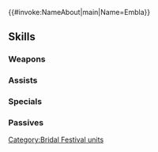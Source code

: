 {{#invoke:NameAbout|main|Name=Embla}}{{HeroPage Tabs}}
{{Hero Infobox
|Name=Embla
|Title=Closed-Off Bride
|WeaponType=Colorless Beast
|MoveType=Flying
|Origin=Fire Emblem Heroes
|Gender=Female
|actorEN=Mayanna Berrin
|actorJP=丹下桜
|artist=∀ir
|additionDate=May 20, 2024
|releaseDate=May 20, 2024
|cv1=0
|cv2=600300
|TagID=花嫁エンブラ
|InternalID=1099
|Properties=special,hat,tiara
|description=God of the closed kingdom, which shares her name. She has arrived at the bridal festival adorned with a wedding dress of sorts.
}}
{{Stats Page
|Lv1HP=18|Lv1ATK=10|Lv1SPD=8|Lv1DEF=11|Lv1RES=7
|GRHP=50|GRATK=80|GRSPD=90|GRDEF=55|GRRES=35
}}
==Skills==
===Weapons===
{{Weapons Table
|weapon1=Hatchling (Flier)
|weapon1Default=1
|weapon1Unlock=1
|weapon2=Fledgling (Flier)
|weapon2Default=2
|weapon2Unlock=2
|weapon3=Adult (Flier)
|weapon3Default=4
|weapon3Unlock=3
|weapon4=Closing Florets
|weapon4Default=5
|weapon4Unlock=5
}}
===Assists===
{{Assists Table}}
===Specials===
{{Specials Table
|special1=Dragon Gaze
|special1Default=4
|special1Unlock=3
|special2=Dragon Fang
|special2Unlock=4
}}
===Passives===
{{Passives Table
|passiveA1=Atk/Spd Solo 1
|passiveA2=Atk/Spd Solo 2
|passiveA3=Atk/Spd Solo 3
|passiveA4=Atk/Spd Wild
|passiveA1Unlock=2
|passiveA2Unlock=3
|passiveA3Unlock=4
|passiveA4Unlock=5
|passiveB1=Beast Assault 1
|passiveB2=Beast Assault 2
|passiveB3=Beast Assault 3
|passiveB4=Beast Assault 4
|passiveB1Unlock=2
|passiveB2Unlock=3
|passiveB3Unlock=4
|passiveB4Unlock=5
|passiveC1=Absolute Closure
|passiveC1Unlock=5
}}
{{Heroes Navbox}}
[[Category:Bridal Festival units]]